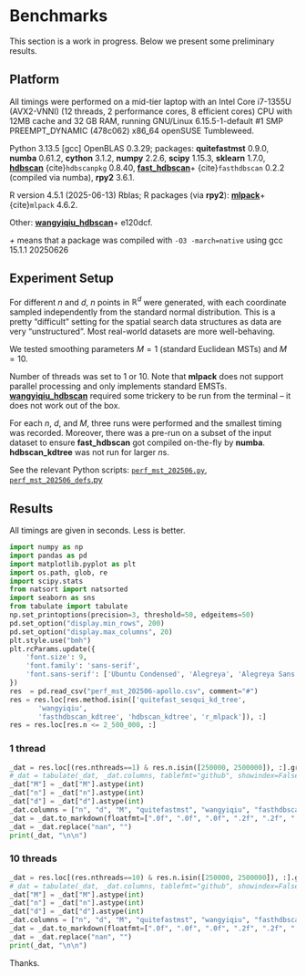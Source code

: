 # Benchmarks

::::{note}
This section is a work in progress.
Below we present some preliminary results.
::::



## Platform

All timings were performed on a mid-tier laptop with an
Intel Core i7-1355U (AVX2-VNNI) (12 threads, 2 performance cores, 8 efficient cores) CPU with 12MB cache
and 32 GB RAM, running GNU/Linux 6.15.5-1-default #1 SMP PREEMPT_DYNAMIC (478c062) x86_64 openSUSE Tumbleweed.

Python 3.13.5 [gcc] OpenBLAS 0.3.29;
packages:
**quitefastmst** 0.9.0,
**numba** 0.61.2,
**cython** 3.1.2,
**numpy** 2.2.6,
**scipy** 1.15.3,
**sklearn** 1.7.0,
<!-- **[mlpack](https://github.com/mlpack/mlpack)** 4.6.1, -->
**[hdbscan](https://github.com/scikit-learn-contrib/hdbscan)** {cite}`hdbscanpkg` 0.8.40,
**[fast_hdbscan](https://github.com/TutteInstitute/fast_hdbscan/)**+ {cite}`fasthdbscan` 0.2.2 (compiled via numba),
**rpy2** 3.6.1.

R version 4.5.1 (2025-06-13) Rblas;
R packages (via **rpy2**):
**[mlpack](https://github.com/mlpack/mlpack)**+ {cite}`mlpack` 4.6.2.

Other:
**[wangyiqiu_hdbscan](https://github.com/wangyiqiu/hdbscan)**+ e120dcf.

*+* means that a package was compiled with `-O3 -march=native`
using gcc 15.1.1 20250626



## Experiment Setup

For different $n$ and $d$, $n$ points in $\mathbb{R}^d$ were generated,
with each coordinate sampled independently from the standard normal distribution.
This is a pretty "difficult" setting for the spatial search data structures
as data are very "unstructured".  Most real-world datasets are more well-behaving.

We tested smoothing parameters $M=1$ (standard Euclidean MSTs) and $M=10$.

Number of threads was set to 1 or 10.  Note that **mlpack** does not support
parallel processing and only implements standard EMSTs.
**[wangyiqiu_hdbscan](https://github.com/wangyiqiu/hdbscan)**
required some trickery to be run from the terminal – it does not work out
of the box.

For each $n$, $d$, and $M$, three runs were performed and the smallest
timing was recorded.  Moreover, there was a pre-run on a subset of the
input dataset to ensure **fast_hdbscan** got compiled on-the-fly by **numba**.
**hdbscan_kdtree** was not run for larger $n$s.

See the relevant Python scripts:
[`perf_mst_202506.py`](https://github.com/gagolews/quitefastmst/blob/0b29075589475223f4eb43a16204b82df3a82cde/.devel/benchmarks/perf_mst_202506.py),
[`perf_mst_202506_defs`.py](https://github.com/gagolews/quitefastmst/blob/0b29075589475223f4eb43a16204b82df3a82cde/.devel/benchmarks/perf_mst_202506_defs.py)



## Results

All timings are given in seconds.
Less is better.


```python
import numpy as np
import pandas as pd
import matplotlib.pyplot as plt
import os.path, glob, re
import scipy.stats
from natsort import natsorted
import seaborn as sns
from tabulate import tabulate
np.set_printoptions(precision=3, threshold=50, edgeitems=50)
pd.set_option("display.min_rows", 200)
pd.set_option("display.max_columns", 20)
plt.style.use("bmh")
plt.rcParams.update({
    'font.size': 9,
    'font.family': 'sans-serif',
    'font.sans-serif': ['Ubuntu Condensed', 'Alegreya', 'Alegreya Sans']
})
res  = pd.read_csv("perf_mst_202506-apollo.csv", comment="#")
res = res.loc[res.method.isin(['quitefast_sesqui_kd_tree',
       'wangyiqiu',
       'fasthdbscan_kdtree', 'hdbscan_kdtree', 'r_mlpack']), :]
res = res.loc[res.n <= 2_500_000, :]
```


### 1 thread

```python
_dat = res.loc[(res.nthreads==1) & res.n.isin([250000, 2500000]), :].groupby(["n", "d", "M", "method"]).elapsed.min().unstack().iloc[:, [2, 4, 0, 3, 1]].reset_index()
#_dat = tabulate(_dat, _dat.columns, tablefmt="github", showindex=False)
_dat["M"] = _dat["M"].astype(int)
_dat["n"] = _dat["n"].astype(int)
_dat["d"] = _dat["d"].astype(int)
_dat.columns = ["n", "d", "M", "quitefastmst", "wangyiqiu", "fasthdbscan", "mlpack", "hdbscan"]
_dat = _dat.to_markdown(floatfmt=[".0f", ".0f", ".0f", ".2f", ".2f", ".2f", ".2f", ".2f"], index=False)
_dat = _dat.replace("nan", "")
print(_dat, "\n\n")
```



### 10 threads

```python
_dat = res.loc[(res.nthreads==10) & res.n.isin([250000, 2500000]), :].groupby(["n", "d", "M", "method"]).elapsed.min().unstack().iloc[:, [2, 3, 0, 1]].reset_index()
#_dat = tabulate(_dat, _dat.columns, tablefmt="github", showindex=False)
_dat["M"] = _dat["M"].astype(int)
_dat["n"] = _dat["n"].astype(int)
_dat["d"] = _dat["d"].astype(int)
_dat.columns = ["n", "d", "M", "quitefastmst", "wangyiqiu", "fasthdbscan", "hdbscan"]
_dat = _dat.to_markdown(floatfmt=[".0f", ".0f", ".0f", ".2f", ".2f", ".2f", ".2f", ".2f"], index=False)
_dat = _dat.replace("nan", "")
print(_dat, "\n\n")
```


Thanks.
